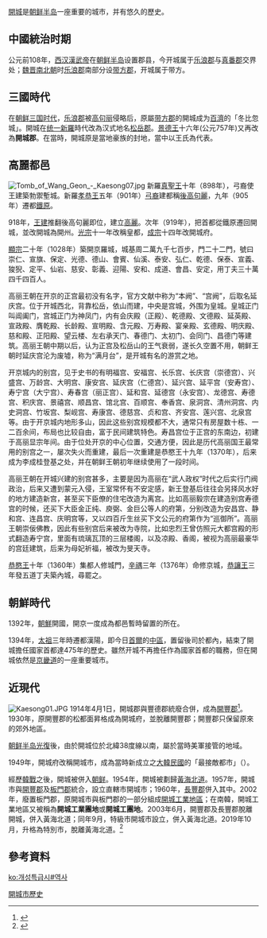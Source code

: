 [[開城|開城]]是[[朝鲜半岛|朝鲜半岛]]一座重要的城市，并有悠久的歷史。

== 中國統治时期 ==
公元前108年，[[西汉|西汉]][[漢武帝|漢武帝]]在[[朝鲜半岛|朝鲜半岛]]设置郡县，今开城属于[[乐浪郡|乐浪郡]]与[[真番郡|真番郡]]交界处；[[魏晋南北朝|魏晋南北朝]]时[[乐浪郡|乐浪郡]]南部分设[[带方郡|带方郡]]，开城属于带方。

== 三國時代 ==
在[[朝鲜三国时代|朝鲜三国时代]]，[[乐浪郡|乐浪郡]]被[[高句丽|高句丽]]侵略后，原屬[[带方郡|带方郡]]的開城成为[[百濟|百濟]]的「冬比忽城」。開城在[[统一新羅|统一新羅]]時代改為汉式地名[[松岳郡|松岳郡]]。[[景德王|景德王]]十六年(公元757年)又再改為'''開城郡'''。在當時，開城原是當地豪族的封地，當中以王氏為代表。

== 高麗都邑 ==
[[File:Tomb_of_Wang_Geon_-_Kaesong07.jpg|thumb]]
新羅[[真聖王|真聖王]]十年（898年），弓裔使王建築勃禦塹城。新羅[[孝恭王|孝恭王]]五年（901年）[[弓裔|弓裔]]建都稱[[後高句麗|後高句麗]]，九年（905年）遷都[[鐵原|鐵原]]。

918年，[[高麗太祖|王建]]推翻後高句麗即位，建立[[高麗_(918年－1392年)|高麗]]。次年（919年），把首都從鐵原遷回開城，並改開城為開州。[[高麗光宗|光宗]]十一年改稱皇都，[[高麗成宗|成宗]]十四年改開城府。

[[高麗顯宗|顯宗]]二十年（1028年）築開京羅城，城基周二萬九千七百步，門二十二門，號曰崇仁、宣旗、保定、光德、德山、會賓、仙溪、泰安、弘仁、乾德、保泰、宣義、狻猊、定平、仙岩、慈安、彰義、迎陽、安和、成道、會昌、安定，用丁夫三十萬四千四百人。

高丽王朝在开京的正宫最初没有名字，官方文献中称为“本阙”、“宫阙”，后取名延庆宫。位于开城西北，背靠松岳，依山而建，中央是宫城，外围为皇城。皇城正门叫阊阖门，宫城正门为神凤门，内有会庆殿（正殿）、乾德殿、文德殿、延英殿、宣政殿、膺乾殿、长龄殿、宣明殿、含元殿、万寿殿、宴亲殿、玄德殿、明庆殿、慈和殿、正阳殿、望云楼、左右承天门、春德门、太初门、会同门、昌德门等建筑。高丽王朝中期以后，认为正宫及松岳山的王气衰弱，遂长久空置不用，朝鲜王朝时延庆宫沦为废墟，称为“满月台”，是开城有名的游赏之地。

开京城内的别宫，见于史书的有明福宫、安福宫、长乐宫、长庆宫（崇德宫）、兴盛宫、万龄宫、大明宫、康安宫、延庆宫（仁德宫）、延兴宫、延平宫（安寿宫）、寿宁宫（大宁宫）、寿春宫（丽正宫）、延和宫、延德宫（永安宫）、龙德宫、寿德宫、积庆宫、景禧宫、顺昌宫、馆北宫、百顺宫、奉香宫、泉洞宫、清州洞宫、内史洞宫、竹坂宫、梨岘宫、寿康宫、德慈宫、贞和宫、齐安宫、莲兴宫、北泉宫等。由于开京城内地形多山，因此这些别宫规模都不大，通常只有房屋数十栋、一二百余间，布局也比较自由，富于民间建筑特色。寿昌宫位于正宫的东南边，初建于高丽显宗年间。由于位处开京的中心位置，交通方便，因此是历代高丽国王最常用的别宫之一，屡次失火而重建，最后一次重建是恭愍王十九年（1370年），后来成为李成桂登基之处，并在朝鲜王朝初年继续使用了一段时间。

高丽王朝在开城兴建的别宫甚多，主要是因为高丽在“武人政权”时代之后实行门阀政治，后来又遭到蒙元入侵，王室常怀有不安定感，新王登基后往往会另择风水好的地方建造新宫，甚至买下臣僚的住宅改造为离宫。比如高丽毅宗在建造别宫寿德宫的时候，还买下大臣金正纯、庾弼、金巨公等人的府第，分别改造为安昌宫、静和宫、连昌宫、庆明宫等，又以四百斤生丝买下文公元的府第作为“巡御所”。高丽王朝崇佞佛教，因此有些别宫后来被改为寺院，比如忠烈王曾仿照元大都宫殿的形式翻造寿宁宫，里面有琉璃瓦顶的三层楼阁，以及凉殿、香阁，被视为高丽最豪华的宫廷建筑，后来为母妃祈福，被改为旻天寺。

[[恭愍王|恭愍王]]十年（1360年）集都人修城門，[[辛禑|辛禑]]三年（1376年）命修京城，[[恭讓王|恭讓王]]三年發五道丁夫築內城，尋罷之。

== 朝鮮時代 ==
1392年，[[朝鮮王朝|朝鮮]]開國，開京一度成為都邑暫時留置的所在。

1394年，[[朝鮮太祖|太祖]]三年時遷都漢陽，即今日[[首爾|首爾]]的[[中區_(首爾)|中區]]，置留後司於都內，結束了開城擔任國家首都達475年的歷史。雖然开城不再擔任作為國家首都的職務，但在開城依然是[[京畿道|京畿道]]的一座重要城市。

== 近現代 ==
[[File:Kaesong01.JPG|thumb]]
1914年4月1日，開城郡與豐德郡統廢合併，成為[[開豐郡|開豐郡]]<ref>{{cite book |title=府令（부령）第111號|date=1913-12-29 |publisher=공포}}</ref>。1930年，原開豐郡的松都面昇格成為開城府，並脫離開豐郡；開豐郡只保留原來的郊外地區。

[[光復節_(朝鮮半島)|朝鲜半岛光復]]後，由於開城位於北緯38度線以南，屬於當時美軍接管的地域。<p>1949年，開城府改稱開城市，成為當時新成立之[[大韓民國|大韓民國]]的「最接敵都市」（{{lang|ko|최접적도시}}）。<p>經歷[[韓戰|韓戰]]之後，開城被併入[[朝鲜民主主義人民共和國|朝鲜]]。1954年，開城被劃歸[[黃海北道|黃海北道]]。1957年，開城市與[[開豐郡|開豐郡]]及[[板門郡|板門郡]]統合，設立直轄市開城市；1960年，[[長豐郡|長豐郡]]併入其中。2002年，廢置板門郡，原開城市與板門郡的一部分組成[[開城工業地區|開城工業地區]]；在南韓，開城工業地區又被稱為'''開城工業團地'''或'''開城工團地'''。2003年6月，開豐郡及長豐郡脫離開城，併入黃海北道；同年9月，特級市開城市設立，併入黃海北道。2019年10月，升格為特別市，脫離黃海北道。<ref>{{cite news|url=https://www.yna.co.kr/view/AKR20200213161400504?input=1195m|title=北, 새 '치안총수'에 김정호…"개성시, 특별시로 승격"|website=韓國聯合通訊社|date=2020-02-13|accessdate=2020-04-05|archive-date=2020-12-21|archive-url=https://web.archive.org/web/20201221152130/https://www.yna.co.kr/view/AKR20200213161400504?input=1195m|dead-url=no}}</ref>

== 參考資料 ==
{{reflist}}

{{DEFAULTSORT:Kaesong}}
[[Category:開城市歷史|]]
[[ko:개성특급시#역사|ko:개성특급시#역사]]